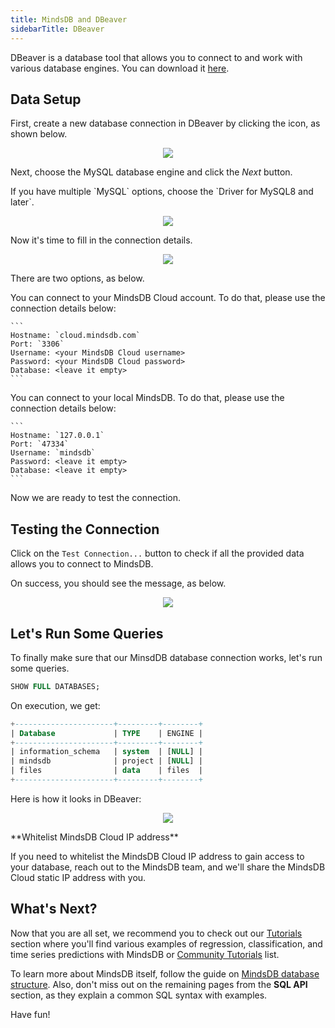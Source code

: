 ```yaml
---
title: MindsDB and DBeaver
sidebarTitle: DBeaver
---
```


DBeaver is a database tool that allows you to connect to and work with
various database engines. You can download it [here](https://dbeaver.io/).

## Data Setup

First, create a new database connection in DBeaver by clicking the icon, as
shown below.

<p align="center">
  <img src="/assets/sql/dbeaver_1.png" />
</p>

Next, choose the MySQL database engine and click the _Next_ button.

<Warning>
If you have multiple `MySQL` options, choose the `Driver for MySQL8 and later`.
</Warning>

<p align="center">
  <img src="/assets/sql/dbeaver_2.png" />
</p>

Now it's time to fill in the connection details.

<p align="center">
  <img src="/assets/sql/dbeaver_3.png" />
</p>

There are two options, as below.

<Tabs>
  <Tab title="Connecting to MindsDB Cloud account">
    You can connect to your MindsDB Cloud account. To do that, please use the connection details below:

    ```
    Hostname: `cloud.mindsdb.com`
    Port: `3306`
    Username: <your MindsDB Cloud username>
    Password: <your MindsDB Cloud password>
    Database: <leave it empty>
    ```

  </Tab>
  <Tab title="Connecting to local MindsDB">
    You can connect to your local MindsDB. To do that, please use the connection details below:
    
    ```
    Hostname: `127.0.0.1`
    Port: `47334`
    Username: `mindsdb`
    Password: <leave it empty>
    Database: <leave it empty>
    ```
  </Tab>

</Tabs>

Now we are ready to test the connection.

## Testing the Connection

Click on the `Test Connection...` button to check if all the provided data
allows you to connect to MindsDB.

On success, you should see the message, as below.

<p align="center">
  <img src="/assets/sql/dbeaver_4.png" />
</p>

## Let's Run Some Queries

To finally make sure that our MinsdDB database connection works, let's run some
queries.

```sql
SHOW FULL DATABASES;
```

On execution, we get:

```sql
+----------------------+---------+--------+
| Database             | TYPE    | ENGINE |
+----------------------+---------+--------+
| information_schema   | system  | [NULL] |
| mindsdb              | project | [NULL] |
| files                | data    | files  |
+----------------------+---------+--------+
```

Here is how it looks in DBeaver:

<p align="center">
  <img src="/assets/sql/dbeaver_5.png" />
</p>

<Tip>
**Whitelist MindsDB Cloud IP address**

If you need to whitelist the MindsDB Cloud IP address to gain access to your
database, reach out to the MindsDB team, and we'll share the MindsDB Cloud
static IP address with you.

</Tip>

## What's Next?

Now that you are all set, we recommend you to check out our [Tutorials](/sql/tutorials/house-sales-forecasting) section where you'll find various examples of
regression, classification, and time series predictions with MindsDB or [Community Tutorials](/tutorials) list.

To learn more about MindsDB itself, follow the guide on
[MindsDB database structure](/sql/table-structure/). Also, don't miss out on the
remaining pages from the **SQL API** section, as they explain a common SQL
syntax with examples.

Have fun!
